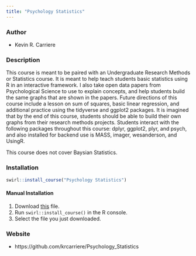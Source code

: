```yaml
---
title: "Psychology Statistics"
---
```


### Author

- Kevin R. Carriere

### Description

This course is meant to be paired with an Undergraduate Research Methods or Statistics course. It is meant to help teach students basic statistics using R in an interactive framework. I also take open data papers from Psychological Science to use to explain concepts, and help students build the same graphs that are shown in the papers. Future directions of this course include a lesson on sum of squares, basic linear regression, and additional practice using the tidyverse and ggplot2 packages. It is imagined that by the end of this course, students should be able to build their own graphs from their research methods projects. Students interact with the following packages throughout this course: dplyr, ggplot2, plyr, and psych, and also installed for backend use is MASS, imager, wesanderson, and UsingR.

This course does not cover Baysian Statistics.

### Installation

```r
swirl::install_course("Psychology Statistics")
```

#### Manual Installation

1. Download [this](http://swirlstats.com/scn/Psychology_Statistics.swc) file.
2. Run `swirl::install_course()` in the R console.
3. Select the file you just downloaded.

### Website

- https://github.com/krcarriere/Psychology_Statistics
